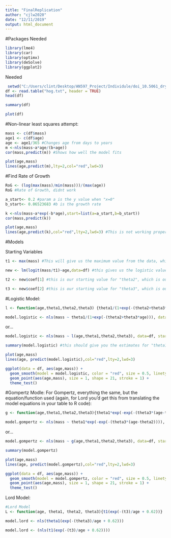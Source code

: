 ```yaml
---
title: "FinalReplication"
author: "cjlw2020"
date: "12/11/2019"
output: html_document
---
```

#Packages Needed
```r
library(lme4)
library(car)
library(optimx)
library(deSolve)
library(ggplot2)
```

Needed
```r
 setwd("C:/Users/clint/Desktop/AN597_Project/Individule/doi_10.5061_dryad.0r31r__v1")
df <- read.table("hog.txt", header = TRUE)
head(df)
```

```r
summary(df)
```
```r
plot(df)
```
#Non-linear least squares attempt:
```r
mass <- c(df$mass)
age1 <- c(df$age)
age <- age1/365 #Changes age from days to years
m <-nls(mass~a*age/(b+age))
cor(mass,predict(m)) #Shows how well the model fits
```

```r
plot(age,mass)
lines(age,predict(m),lty=2,col="red",lwd=3)
```
#Find Rate of Growth
```r
RoG <- (log(max(mass)/min(mass)))/(max(age)) 
RoG #Rate of Growth, didnt work
```
```r
a_start<- 0.2 #param a is the y value when "x=0"
b_start<- 0.06523683 #b is the growth rate
```
```r
k <-nls(mass~a*exp(-b*age),start=list(a=a_start,b=b_start))
cor(mass,predict(k)) 
```
```r
plot(age,mass)
lines(age,predict(k),col="red",lty=2,lwd=3) #This is not working properly
```

#Models

Starting Variables
```r
t1 <- max(mass) #This will give us the maximum value from the data, which we're saying is our starting  value for "theta1", the parameter for the asymptote of growth

new <- lm(logit(mass/t1)~age,data=df) #this gives us the logistic values for BW divided by the asymptote (an approximation of the curve values for each individual)

t2 <- new$coef[1] #this is our starting value for "theta2", which is our parameter of the midpoint of the growth curve

t3 <- new$coef[2] #this is our starting value for "theta3", which is our parameter of the rate of growth

```

#Logistic Model:
```r
l <- function(age,theta1,theta2,theta3) {theta1/(1+exp(-(theta2+theta3*age)))} #here we're writing out the function for logistic growth (this is how we tell R what function we're using to model growth... like the function in the table in your paper), which estimates parameters "theta1", "theta2", and "theta3" for changes in a variable (like "BW") based on "AGE".

model.logistic <- nls(mass ~ theta1/(1+exp(-(theta2+theta3*age))), data=df, start=list(theta1=t1,theta2=t2,theta3=t3))
```
or...
```r
model.logistic <- nls(mass ~ l(age,theta1,theta2,theta3), data=df, start=list(theta1=t1,theta2=t2,theta3=t3))

summary(model.logistic) #this should give you the estimates for "theta1", "theta2", and "theta3" based on the data.
```
```r
plot(age,mass)
lines(age, predict(model.logistic),col="red",lty=2,lwd=3)
```
```r
ggplot(data = df, aes(age,mass)) +
  geom_smooth(model = model.logistic, color = "red", size = 0.5, linetype = 2, alpha = 0.15)  +
  geom_point(aes(age,mass), size = 1, shape = 21, stroke = 1) +
  theme_test()
```

#Gompertz Modle: 
For Gompertz, everything the same, but the equation/function used (again, for Lord you'd get this from translating the model equations in your table to R code):
```r
g <- function(age,theta1,theta2,theta3){theta1*exp(-exp(-(theta3*(age-theta2))))}

model.gompertz <- nls(mass ~ theta1*exp(-exp(-(theta3*(age-theta2)))), data=df, start=list(theta1=t1,theta2=t2,theta3=t3))
```
or...
```r
model.gompertz <- nls(mass ~ g(age,theta1,theta2,theta3), data=df, start=list(theta1=t1,theta2=t2,theta3=t3))

summary(model.gompertz)
```
```r
plot(age,mass)
lines(age, predict(model.gompertz),col="red",lty=2,lwd=3)
```

```r
ggplot(data = df, aes(age,mass)) +
  geom_smooth(model = model.gompertz, color = "red", size = 0.5, linetype = 2, alpha = 0.15)  +
  geom_point(aes(age,mass), size = 1, shape = 21, stroke = 1) +
  theme_test()
```

Lord Model:
```r
#Lord Model 
L <- function(age, theta1, theta2, theta3){t1(exp(-(t3)/age + 0.62))}

model.lord <- nls(theta1(exp(-(theta3)/age + 0.62)))
```

```r
model.lord <- (nls(t1(exp(-(t3)/age + 0.62))))
```

